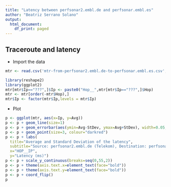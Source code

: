 ```yaml
---
title: "Latency between perfsonar2.embl.de and perfsonar.embl.es"
author: "Beatriz Serrano Solano"
output:
  html_document:
    df_print: paged
---
```


## Traceroute and latency

- Import the data

```r
mtr <- read.csv('mtr-from-perfsonar2.embl.de-to-perfsonar.embl.es.csv', header=T, stringsAsFactors=F)
```

```r
library(reshape2)
library(ggplot2)
mtr[mtr$Ip=="???",]$Ip <- paste0("Hop__",mtr[mtr$Ip=="???",]$Hop)
mtr <- mtr[order(-mtr$Hop),]
mtr$Ip <- factor(mtr$Ip,levels = mtr$Ip)
```

- Plot
```r
p <- ggplot(mtr, aes(x=Ip, y=Avg))
p <- p + geom_line(size=1)
p <- p + geom_errorbar(aes(ymin=Avg-StDev, ymax=Avg+StDev), width=0.05, position=position_dodge(0.05))
p <- p + geom_point(size=3, colour="darkred")
p <- p + labs(
  title="Average and Standard Deviation of the latency",
  subtitle="Source: perfsonar2.embl.de (Telekom), Destination: perfsonar.embl.es (CSUC)",
  x="HOP__IP",
  y="Latency (ms)")
p <- p + scale_y_continuous(breaks=seq(0,55,2))
p <- p + theme(axis.text.x=element_text(face="bold")) 
p <- p + theme(axis.text.y=element_text(face="bold")) 
p <- p + coord_flip()
p
```

